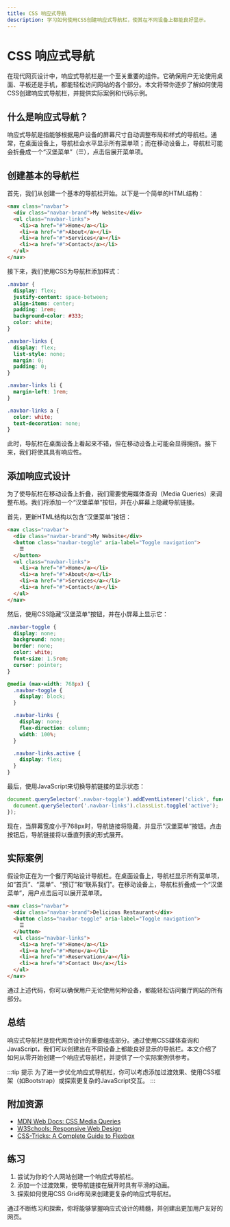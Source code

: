 ```yaml
---
title: CSS 响应式导航
description: 学习如何使用CSS创建响应式导航栏，使其在不同设备上都能良好显示。
---
```


# CSS 响应式导航

在现代网页设计中，响应式导航栏是一个至关重要的组件。它确保用户无论使用桌面、平板还是手机，都能轻松访问网站的各个部分。本文将带你逐步了解如何使用CSS创建响应式导航栏，并提供实际案例和代码示例。

## 什么是响应式导航？

响应式导航是指能够根据用户设备的屏幕尺寸自动调整布局和样式的导航栏。通常，在桌面设备上，导航栏会水平显示所有菜单项；而在移动设备上，导航栏可能会折叠成一个“汉堡菜单”（☰），点击后展开菜单项。

## 创建基本的导航栏

首先，我们从创建一个基本的导航栏开始。以下是一个简单的HTML结构：

```html
<nav class="navbar">
  <div class="navbar-brand">My Website</div>
  <ul class="navbar-links">
    <li><a href="#">Home</a></li>
    <li><a href="#">About</a></li>
    <li><a href="#">Services</a></li>
    <li><a href="#">Contact</a></li>
  </ul>
</nav>
```

接下来，我们使用CSS为导航栏添加样式：

```css
.navbar {
  display: flex;
  justify-content: space-between;
  align-items: center;
  padding: 1rem;
  background-color: #333;
  color: white;
}

.navbar-links {
  display: flex;
  list-style: none;
  margin: 0;
  padding: 0;
}

.navbar-links li {
  margin-left: 1rem;
}

.navbar-links a {
  color: white;
  text-decoration: none;
}
```

此时，导航栏在桌面设备上看起来不错，但在移动设备上可能会显得拥挤。接下来，我们将使其具有响应性。

## 添加响应式设计

为了使导航栏在移动设备上折叠，我们需要使用媒体查询（Media Queries）来调整布局。我们将添加一个“汉堡菜单”按钮，并在小屏幕上隐藏导航链接。

首先，更新HTML结构以包含“汉堡菜单”按钮：

```html
<nav class="navbar">
  <div class="navbar-brand">My Website</div>
  <button class="navbar-toggle" aria-label="Toggle navigation">
    ☰
  </button>
  <ul class="navbar-links">
    <li><a href="#">Home</a></li>
    <li><a href="#">About</a></li>
    <li><a href="#">Services</a></li>
    <li><a href="#">Contact</a></li>
  </ul>
</nav>
```

然后，使用CSS隐藏“汉堡菜单”按钮，并在小屏幕上显示它：

```css
.navbar-toggle {
  display: none;
  background: none;
  border: none;
  color: white;
  font-size: 1.5rem;
  cursor: pointer;
}

@media (max-width: 768px) {
  .navbar-toggle {
    display: block;
  }

  .navbar-links {
    display: none;
    flex-direction: column;
    width: 100%;
  }

  .navbar-links.active {
    display: flex;
  }
}
```

最后，使用JavaScript来切换导航链接的显示状态：

```javascript
document.querySelector('.navbar-toggle').addEventListener('click', function() {
  document.querySelector('.navbar-links').classList.toggle('active');
});
```

现在，当屏幕宽度小于768px时，导航链接将隐藏，并显示“汉堡菜单”按钮。点击按钮后，导航链接将以垂直列表的形式展开。

## 实际案例

假设你正在为一个餐厅网站设计导航栏。在桌面设备上，导航栏显示所有菜单项，如“首页”、“菜单”、“预订”和“联系我们”。在移动设备上，导航栏折叠成一个“汉堡菜单”，用户点击后可以展开菜单项。

```html
<nav class="navbar">
  <div class="navbar-brand">Delicious Restaurant</div>
  <button class="navbar-toggle" aria-label="Toggle navigation">
    ☰
  </button>
  <ul class="navbar-links">
    <li><a href="#">Home</a></li>
    <li><a href="#">Menu</a></li>
    <li><a href="#">Reservation</a></li>
    <li><a href="#">Contact Us</a></li>
  </ul>
</nav>
```

通过上述代码，你可以确保用户无论使用何种设备，都能轻松访问餐厅网站的所有部分。

## 总结

响应式导航栏是现代网页设计的重要组成部分。通过使用CSS媒体查询和JavaScript，我们可以创建出在不同设备上都能良好显示的导航栏。本文介绍了如何从零开始创建一个响应式导航栏，并提供了一个实际案例供参考。

:::tip 提示
为了进一步优化响应式导航栏，你可以考虑添加过渡效果、使用CSS框架（如Bootstrap）或探索更复杂的JavaScript交互。
:::

## 附加资源

- [MDN Web Docs: CSS Media Queries](https://developer.mozilla.org/en-US/docs/Web/CSS/Media_Queries)
- [W3Schools: Responsive Web Design](https://www.w3schools.com/css/css_rwd_intro.asp)
- [CSS-Tricks: A Complete Guide to Flexbox](https://css-tricks.com/snippets/css/a-guide-to-flexbox/)

## 练习

1. 尝试为你的个人网站创建一个响应式导航栏。
2. 添加一个过渡效果，使导航链接在展开时具有平滑的动画。
3. 探索如何使用CSS Grid布局来创建更复杂的响应式导航栏。

通过不断练习和探索，你将能够掌握响应式设计的精髓，并创建出更加用户友好的网页。